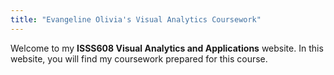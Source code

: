 ```yaml
---
title: "Evangeline Olivia's Visual Analytics Coursework"
---
```


Welcome to my **ISSS608 Visual Analytics and Applications** website. In this website, you will find my coursework prepared for this course.
